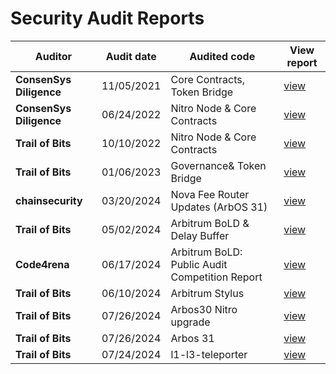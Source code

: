 # Security Audit Reports

| Auditor                 | Audit date | Audited code                                   | View report                                                                             |
|-------------------------|------------|------------------------------------------------|-----------------------------------------------------------------------------------------|
| **ConsenSys Diligence** | 11/05/2021 | Core Contracts, Token Bridge                   | [view](hosted-audit-reports/ConsenSys_Diligence_Arbitrum_Contracts_11_2021.pdf)         |
| **ConsenSys Diligence** | 06/24/2022 | Nitro Node & Core Contracts                    | [view](hosted-audit-reports/ConsenSys_Diligence_Nitro_Contracts_5_2022.pdf)             |
| **Trail of Bits**       | 10/10/2022 | Nitro Node & Core Contracts                    | [view](hosted-audit-reports/Trail_Of_Bits_Nitro_10_2022.pdf)                            |
| **Trail of Bits**       | 01/06/2023 | Governance& Token Bridge                       | [view](hosted-audit-reports/trail_of_bits_governance_report_1_6_2023.pdf)               |
| **chainsecurity**       | 03/20/2024 | Nova Fee Router Updates (ArbOS 31)             | [view](https://www.chainsecurity.com/security-audit/offchain-labs-fund-distribution)    |
| **Trail of Bits**       | 05/02/2024 | Arbitrum BoLD & Delay Buffer                   | [view](hosted-audit-reports/2024-04-offchainbold-securityreview.pdf)                    |
| **Code4rena**           | 06/17/2024 | Arbitrum BoLD: Public Audit Competition Report | [view](https://code4rena.com/reports/2024-05-arbitrum-foundation)                       |
| **Trail of Bits**       | 06/10/2024 | Arbitrum Stylus                                | [view](hosted-audit-reports/2024-05-offchain-arbitrumstylus-securityreview.pdf)         |
| **Trail of Bits**       | 07/26/2024 | Arbos30 Nitro upgrade                          | [view](hosted-audit-reports/2024-04-offchain-arbos-30-nitro-upgrade-securityreview.pdf) |
| **Trail of Bits**       | 07/26/2024 | Arbos 31                                       | [view](hosted-audit-reports/2024-04-offchain-arbos-31-securityreview.pdf)               |
| **Trail of Bits**       | 07/24/2024 | l1-l3-teleporter                               | [view](hosted-audit-reports/2024-04-offchain-l1-l3-teleporter-securityreview.pdf)       |
